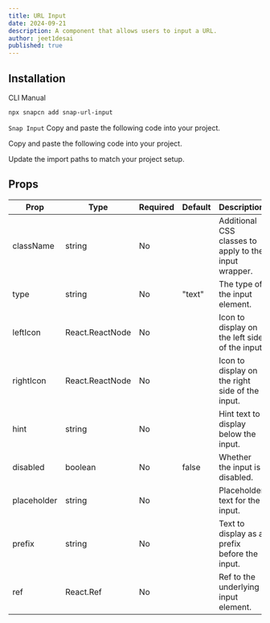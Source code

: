 ```yaml
---
title: URL Input
date: 2024-09-21
description: A component that allows users to input a URL.
author: jeet1desai
published: true
---
```


<ComponentPreview name="snap-url-input-demo" />

## Installation

<Tabs defaultValue="cli">

<TabsList>
  <TabsTrigger value="cli">CLI</TabsTrigger>
  <TabsTrigger value="manual">Manual</TabsTrigger>
</TabsList>
<TabsContent value="cli">

```bash
npx snapcn add snap-url-input
```

</TabsContent>

<TabsContent value="manual">

<Steps>

<Step>`Snap Input` Copy and paste the following code into your project.</Step>

<ComponentSource name="snap-input" />

<Step>Copy and paste the following code into your project.</Step>

<ComponentSource name="snap-url-input" />

<Step>Update the import paths to match your project setup.</Step>

</Steps>

</TabsContent>

</Tabs>

## Props

| Prop        | Type            | Required | Default | Description                                           |
| ----------- | --------------- | -------- | ------- | ----------------------------------------------------- |
| className   | string          | No       |         | Additional CSS classes to apply to the input wrapper. |
| type        | string          | No       | "text"  | The type of the input element.                        |
| leftIcon    | React.ReactNode | No       |         | Icon to display on the left side of the input.        |
| rightIcon   | React.ReactNode | No       |         | Icon to display on the right side of the input.       |
| hint        | string          | No       |         | Hint text to display below the input.                 |
| disabled    | boolean         | No       | false   | Whether the input is disabled.                        |
| placeholder | string          | No       |         | Placeholder text for the input.                       |
| prefix      | string          | No       |         | Text to display as a prefix before the input.         |
| ref         | React.Ref       | No       |         | Ref to the underlying input element.                  |
